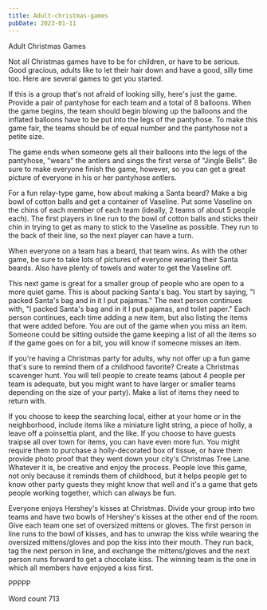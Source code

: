 ```yaml
---
title: Adult-christmas-games
pubDate: 2023-01-11
---
```


Adult Christmas Games

Not all Christmas games have to be for children, or have to be serious. Good gracious, adults like to let their hair down and have a good, silly time too. Here are several games to get you started.

If this is a group that's not afraid of looking silly, here's just the game. Provide a pair of pantyhose for each team and a total of 8 balloons. When the game begins, the team should begin blowing up the balloons and the inflated balloons have to be put into the legs of the pantyhose. To make this game fair, the teams should be of equal number and the pantyhose not a petite size.

The game ends when someone gets all their balloons into the legs of the pantyhose, "wears" the antlers and sings the first verse of "Jingle Bells". Be sure to make everyone finish the game, however, so you can get a great picture of everyone in his or her pantyhose antlers.

For a fun relay-type game, how about making a Santa beard? Make a big bowl of cotton balls and get a container of Vaseline. Put some Vaseline on the chins of each member of each team (ideally, 2 teams of about 5 people each). The first players in line run to the bowl of cotton balls and sticks their chin in trying to get as many to stick to the Vaseline as possible. They run to the back of their line, so the next player can have a turn.

When everyone on a team has a beard, that team wins. As with the other game, be sure to take lots of pictures of everyone wearing their Santa beards. Also have plenty of towels and water to get the Vaseline off.

This next game is great for a smaller group of people who are open to a more quiet game. This is about packing Santa's bag. You start by saying, "I packed Santa's bag and in it I put pajamas." The next person continues with, "I packed Santa's bag and in it I put pajamas, and toilet paper." Each person continues, each time adding a new item, but also listing the items that were added before. You are out of the game when you miss an item. Someone could be sitting outside the game keeping a list of all the items so if the game goes on for a bit, you will know if someone misses an item.

If you're having a Christmas party for adults, why not offer up a fun game that's sure to remind them of a childhood favorite? Create a Christmas scavenger hunt. You will tell people to create teams (about 4 people per team is adequate, but you might want to have larger or smaller teams depending on the size of your party). Make a list of items they need to return with. 

If you choose to keep the searching local, either at your home or in the neighborhood, include items like a miniature light string, a piece of holly, a leave off a poinsettia plant, and the like. If you choose to have guests traipse all over town for items, you can have even more fun. You might require them to purchase a holly-decorated box of tissue, or have them provide photo proof that they went down your city's Christmas Tree Lane. Whatever it is, be creative and enjoy the process. People love this game, not only because it reminds them of childhood, but it helps people get to know other party guests they might know that well and it's a game that gets people working together, which can always be fun.

Everyone enjoys Hershey's kisses at Christmas. Divide your group into two teams and have two bowls of Hershey's kisses at the other end of the room. Give each team one set of oversized mittens or gloves. The first person in line runs to the bowl of kisses, and has to unwrap the kiss while wearing the oversized mittens/gloves and pop the kiss into their mouth. They run back, tag the next person in line, and exchange the mittens/gloves and the next person runs forward to get a chocolate kiss. The winning team is the one in which all members have enjoyed a kiss first.

PPPPP

Word count 713